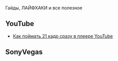 Гайды, ЛАЙФХАКИ и все полезное

==YouTube==
*[http://ru.ruspoop.wikia.com/wiki/%D0%9A%D0%B0%D0%BA_%D0%BF%D0%BE%D0%B9%D0%BC%D0%B0%D1%82%D1%8C_21_%D0%BA%D0%B0%D0%B4%D1%80_%D1%81%D1%80%D0%B0%D0%B7%D1%83_%D0%B2_%D0%BF%D0%BB%D0%B5%D0%B5%D1%80%D0%B5_YouTube?venotify=created Как поймать 21 кадр сразу в плеере YouTube]
==SonyVegas==